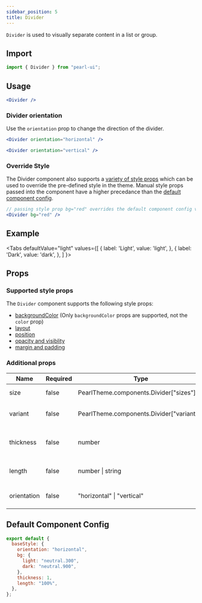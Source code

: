 ```yaml
---
sidebar_position: 5
title: Divider
---
```


`Divider` is used to visually separate content in a list or group.

## Import

```jsx
import { Divider } from "pearl-ui";
```

## Usage

```jsx
<Divider />
```

### Divider orientation

Use the `orientation` prop to change the direction of the divider.

```jsx
<Divider orientation="horizontal" />

<Divider orientation="vertical" />
```

### Override Style

The Divider component also supports a [variety of style props](#supported-style-props) which can be used to override the pre-defined style in the theme. Manual style props passed into the component have a higher precedance than the [default component config](#default-component-config).

```jsx
// passing style prop bg="red" overrides the default component config value of bg="neutral.300"
<Divider bg="red" />
```

## Example


<Tabs
  defaultValue="light"
  values={[
    { label: 'Light', value: 'light', },
    { label: 'Dark', value: 'dark', },
  ]
}>
<TabItem value="light">

<Snack snackId="@agrawal-rohit/divider-light" />

</TabItem>

<TabItem value="dark">

<Snack snackId="@agrawal-rohit/divider-dark" />

</TabItem>
</Tabs>

## Props

### Supported style props

The `Divider` component supports the following style props:

- [backgroundColor](../../core-features/style-props#color-and-background-color) (Only `backgroundColor` props are supported, not the `color` prop)
- [layout](../../core-features/style-props#layout)
- [position](../../core-features/style-props#position)
- [opacity and visiblity](../../core-features/style-props#opacity-and-visibility)
- [margin and padding](../../core-features/style-props#margin-and-padding)

### Additional props

| Name        | Required | Type                                             | Default        | Description                  |
| ----------- | -------- | ------------------------------------------------ | -------------- | ---------------------------- |
| size        | false    | <t>PearlTheme.components.Divider["sizes"]</t>    |                | The size of the divider      |
| variant     | false    | <t>PearlTheme.components.Divider["variants"]</t> |                | The variant of the divider   |
| thickness   | false    | <t>number</t>                                    | `1`            | The thickness of the divider |
| length      | false    | <t>number \| string</t>                          | `"100%"`       | The length of the divider    |
| orientation | false    | <t>"horizontal" \| "vertical"</t>                | `"horizontal"` | The direction of the divider |

## Default Component Config

```js
export default {
  baseStyle: {
    orientation: "horizontal",
    bg: {
      light: "neutral.300",
      dark: "neutral.900",
    },
    thickness: 1,
    length: "100%",
  },
};
```
